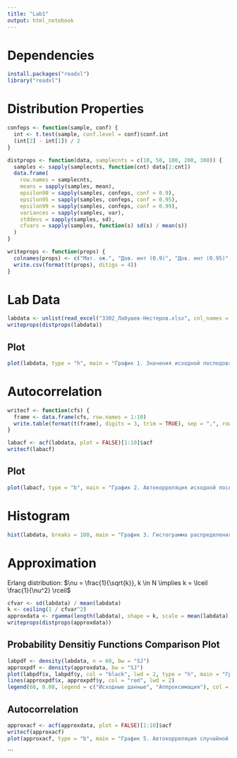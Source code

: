 ```yaml
---
title: "Lab1"
output: html_notebook
---
```


# Dependencies

```r
install.packages("readxl")
library("readxl")
```

# Distribution Properties

```r
confeps <- function(sample, conf) {
  int <- t.test(sample, conf.level = conf)$conf.int
  (int[2] - int[1]) / 2
}

distprops <- function(data, samplecnts = c(10, 50, 100, 200, 300)) {
  samples <- sapply(samplecnts, function(cnt) data[1:cnt])
  data.frame(
    row.names = samplecnts,
    means = sapply(samples, mean),
    epsilon90 = sapply(samples, confeps, conf = 0.9),
    epsilon95 = sapply(samples, confeps, conf = 0.95),
    epsilon99 = sapply(samples, confeps, conf = 0.99),
    variances = sapply(samples, var),
    stddevs = sapply(samples, sd),
    cfvars = sapply(samples, function(s) sd(s) / mean(s))
  )
}

writeprops <- function(props) {
  colnames(props) <- c("Мат. ож.", "Дов. инт (0.9)", "Дов. инт (0.95)", "Дов. инт. (0.99)", "Дисперсия", "С. к. о.", "К-т вариации")
  write.csv(format(t(props), ditigs = 4))
}
```

# Lab Data

```r
labdata <- unlist(read_excel("3302_Лабушев-Нестеров.xlsx", col_names = FALSE))
writeprops(distprops(labdata))
```

## Plot

```r
plot(labdata, type = "h", main = "График 1. Значения исходной последовательности", xlab = "Порядковый номер элемента", ylab = "Значение элемента")
```

# Autocorrelation

```r
writecf <- function(cfs) {
  frame <- data.frame(cfs, row.names = 1:10)
  write.table(format(t(frame), digits = 3, trim = TRUE), sep = ",", row.names = FALSE)
}

labacf <- acf(labdata, plot = FALSE)[1:10]$acf
writecf(labacf)
```

## Plot

```r
plot(labacf, type = "b", main = "График 2. Автокорреляция исходной последовательности", xlab = "Сдвиг последовательности", ylab = "Коэффициент автокорреляции")
```

# Histogram

```r
hist(labdata, breaks = 100, main = "График 3. Гистограмма распределения частот последовательности", xlab = "Интервалы значений", ylab = "Частота")
```

# Approximation

Erlang distribution: $\nu = \frac{1}{\sqrt{k}}, k \in N \implies k = \lceil \frac{1}{\nu^2} \rceil$

```r
cfvar <- sd(labdata) / mean(labdata)
k <- ceiling(1 / cfvar^2)
approxdata <- rgamma(length(labdata), shape = k, scale = mean(labdata) / k)
writeprops(distprops(approxdata))
```

## Probability Densitiy Functions Comparison Plot

```r
labpdf <- density(labdata, n = 60, bw = "SJ")
approxpdf <- density(approxdata, bw = "SJ")
plot(labpdf$x, labpdf$y, col = "black", lwd = 2, type = "h", main = "График 4. Сравнение функций плотности", xlab = "Интервалы", ylab = "Плотность")
lines(approxpdf$x, approxpdf$y, col = "red", lwd = 2)
legend(60, 0.08, legend = c("Исходные данные", "Аппроксимация"), col = c("black", "red"), lwd = 2, xjust = 1)
```

## Autocorrelation

```r
approxacf <- acf(approxdata, plot = FALSE)[1:10]$acf
writecf(approxacf)
plot(approxacf, type = "b", main = "График 5. Автокорреляция случайной последовательности", xlab = "Сдвиг последовательности", ylab = "Коэффициент автокорреляции")
```

```